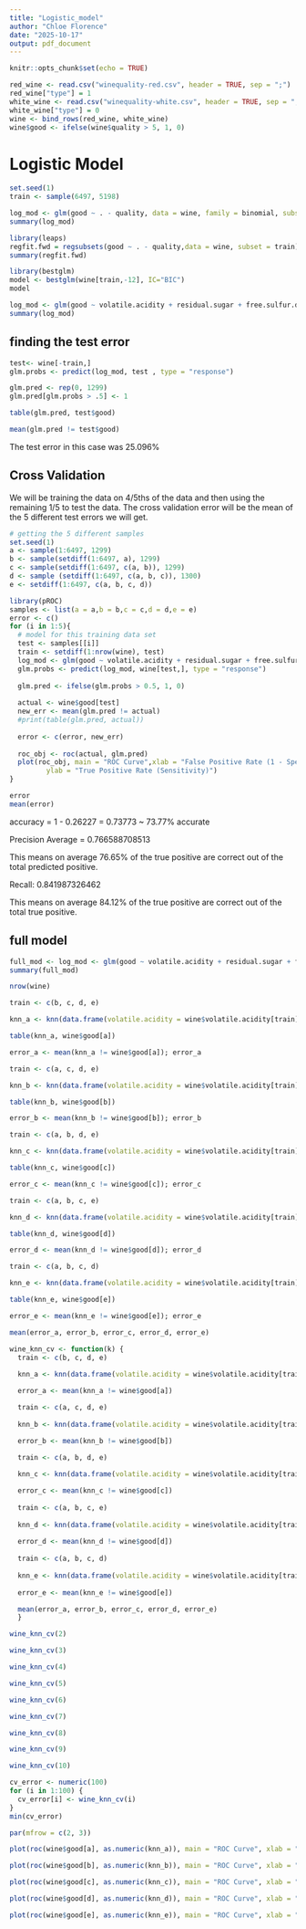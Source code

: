 ```yaml
---
title: "Logistic_model"
author: "Chloe Florence"
date: "2025-10-17"
output: pdf_document
---
```


```r
knitr::opts_chunk$set(echo = TRUE)
```

```r
red_wine <- read.csv("winequality-red.csv", header = TRUE, sep = ";")
red_wine["type"] = 1
white_wine <- read.csv("winequality-white.csv", header = TRUE, sep = ";")
white_wine["type"] = 0
wine <- bind_rows(red_wine, white_wine)
wine$good <- ifelse(wine$quality > 5, 1, 0)
```

# Logistic Model

```r
set.seed(1)
train <- sample(6497, 5198)

log_mod <- glm(good ~ . - quality, data = wine, family = binomial, subset = train)
summary(log_mod)
```

```r
library(leaps)
regfit.fwd = regsubsets(good ~ . - quality,data = wine, subset = train)
summary(regfit.fwd)
```

```r
library(bestglm)
model <- bestglm(wine[train,-12], IC="BIC")
model
```

```r
log_mod <- glm(good ~ volatile.acidity + residual.sugar + free.sulfur.dioxide + total.sulfur.dioxide + sulphates + alcohol, data = wine, family = binomial, subset = train)
summary(log_mod)
```

## finding the test error

```r
test<- wine[-train,]
glm.probs <- predict(log_mod, test , type = "response")

glm.pred <- rep(0, 1299)
glm.pred[glm.probs > .5] <- 1

table(glm.pred, test$good)

mean(glm.pred != test$good)
```

The test error in this case was 25.096%

## Cross Validation

We will be training the data on 4/5ths of the data and then using the remaining 1/5 to test the data. The cross validation error will be the mean of the 5 different test errors we will get.

```r
# getting the 5 different samples
set.seed(1)
a <- sample(1:6497, 1299)
b <- sample(setdiff(1:6497, a), 1299)
c <- sample(setdiff(1:6497, c(a, b)), 1299)
d <- sample (setdiff(1:6497, c(a, b, c)), 1300)
e <- setdiff(1:6497, c(a, b, c, d))
```

```r
library(pROC)
samples <- list(a = a,b = b,c = c,d = d,e = e)
error <- c()
for (i in 1:5){
  # model for this training data set
  test <- samples[[i]]
  train <- setdiff(1:nrow(wine), test)
  log_mod <- glm(good ~ volatile.acidity + residual.sugar + free.sulfur.dioxide + total.sulfur.dioxide + sulphates + alcohol, data = wine, family = binomial, subset = train)
  glm.probs <- predict(log_mod, wine[test,], type = "response")
  
  glm.pred <- ifelse(glm.probs > 0.5, 1, 0)
  
  actual <- wine$good[test]
  new_err <- mean(glm.pred != actual)
  #print(table(glm.pred, actual))
  
  error <- c(error, new_err)
  
  roc_obj <- roc(actual, glm.pred)
  plot(roc_obj, main = "ROC Curve",xlab = "False Positive Rate (1 - Specificity)", 
         ylab = "True Positive Rate (Sensitivity)")
}

error
mean(error)
```

accuracy = 1 - 0.26227 = 0.73773 ~ 73.77% accurate

Precision Average = 0.766588708513

This means on average 76.65% of the true positive are correct out of the total predicted positive.

Recall: 0.841987326462

This means on average 84.12% of the true positive are correct out of the total true positive. 

## full model

```r
full_mod <- log_mod <- glm(good ~ volatile.acidity + residual.sugar + free.sulfur.dioxide + total.sulfur.dioxide + sulphates + alcohol, data = wine, family = binomial)
summary(full_mod)
```

```r
nrow(wine)
```

```r
train <- c(b, c, d, e)

knn_a <- knn(data.frame(volatile.acidity = wine$volatile.acidity[train], residual.sugar = wine$residual.sugar[train], free.sulfur.dioxide = wine$free.sulfur.dioxide[train], total.sulfure.dioxide = wine$total.sulfur.dioxide[train], sulfates = wine$sulphates[train], alcohol = wine$alcohol[train]), data.frame(volatile.acidity = wine$volatile.acidity[a], residual.sugar = wine$residual.sugar[a], free.sulfur.dioxide = wine$free.sulfur.dioxide[a], total.sulfure.dioxide = wine$total.sulfur.dioxide[a], sulfates = wine$sulphates[a], alcohol = wine$alcohol[a]), wine$good[train], k = 1)

table(knn_a, wine$good[a])

error_a <- mean(knn_a != wine$good[a]); error_a
```

```r
train <- c(a, c, d, e)

knn_b <- knn(data.frame(volatile.acidity = wine$volatile.acidity[train], residual.sugar = wine$residual.sugar[train], free.sulfur.dioxide = wine$free.sulfur.dioxide[train], total.sulfure.dioxide = wine$total.sulfur.dioxide[train], sulfates = wine$sulphates[train], alcohol = wine$alcohol[train]), data.frame(volatile.acidity = wine$volatile.acidity[b], residual.sugar = wine$residual.sugar[b], free.sulfur.dioxide = wine$free.sulfur.dioxide[b], total.sulfure.dioxide = wine$total.sulfur.dioxide[b], sulfates = wine$sulphates[b], alcohol = wine$alcohol[b]), wine$good[train], k = 1)

table(knn_b, wine$good[b])

error_b <- mean(knn_b != wine$good[b]); error_b
```

```r
train <- c(a, b, d, e)

knn_c <- knn(data.frame(volatile.acidity = wine$volatile.acidity[train], residual.sugar = wine$residual.sugar[train], free.sulfur.dioxide = wine$free.sulfur.dioxide[train], total.sulfure.dioxide = wine$total.sulfur.dioxide[train], sulfates = wine$sulphates[train], alcohol = wine$alcohol[train]), data.frame(volatile.acidity = wine$volatile.acidity[c], residual.sugar = wine$residual.sugar[c], free.sulfur.dioxide = wine$free.sulfur.dioxide[c], total.sulfure.dioxide = wine$total.sulfur.dioxide[c], sulfates = wine$sulphates[c], alcohol = wine$alcohol[c]), wine$good[train], k = 1)

table(knn_c, wine$good[c])

error_c <- mean(knn_c != wine$good[c]); error_c
```

```r
train <- c(a, b, c, e)

knn_d <- knn(data.frame(volatile.acidity = wine$volatile.acidity[train], residual.sugar = wine$residual.sugar[train], free.sulfur.dioxide = wine$free.sulfur.dioxide[train], total.sulfure.dioxide = wine$total.sulfur.dioxide[train], sulfates = wine$sulphates[train], alcohol = wine$alcohol[train]), data.frame(volatile.acidity = wine$volatile.acidity[d], residual.sugar = wine$residual.sugar[d], free.sulfur.dioxide = wine$free.sulfur.dioxide[d], total.sulfure.dioxide = wine$total.sulfur.dioxide[d], sulfates = wine$sulphates[d], alcohol = wine$alcohol[d]), wine$good[train], k = 1)

table(knn_d, wine$good[d])

error_d <- mean(knn_d != wine$good[d]); error_d
```

```r
train <- c(a, b, c, d)

knn_e <- knn(data.frame(volatile.acidity = wine$volatile.acidity[train], residual.sugar = wine$residual.sugar[train], free.sulfur.dioxide = wine$free.sulfur.dioxide[train], total.sulfure.dioxide = wine$total.sulfur.dioxide[train], sulfates = wine$sulphates[train], alcohol = wine$alcohol[train]), data.frame(volatile.acidity = wine$volatile.acidity[e], residual.sugar = wine$residual.sugar[e], free.sulfur.dioxide = wine$free.sulfur.dioxide[e], total.sulfure.dioxide = wine$total.sulfur.dioxide[e], sulfates = wine$sulphates[e], alcohol = wine$alcohol[e]), wine$good[train], k = 1)

table(knn_e, wine$good[e])

error_e <- mean(knn_e != wine$good[e]); error_e
```

```r
mean(error_a, error_b, error_c, error_d, error_e)
```

```r
wine_knn_cv <- function(k) {
  train <- c(b, c, d, e)
  
  knn_a <- knn(data.frame(volatile.acidity = wine$volatile.acidity[train], residual.sugar = wine$residual.sugar[train], free.sulfur.dioxide = wine$free.sulfur.dioxide[train], total.sulfure.dioxide = wine$total.sulfur.dioxide[train], sulfates = wine$sulphates[train], alcohol = wine$alcohol[train]), data.frame(volatile.acidity = wine$volatile.acidity[a], residual.sugar = wine$residual.sugar[a], free.sulfur.dioxide = wine$free.sulfur.dioxide[a], total.sulfure.dioxide = wine$total.sulfur.dioxide[a], sulfates = wine$sulphates[a], alcohol = wine$alcohol[a]), wine$good[train], k = k)

  error_a <- mean(knn_a != wine$good[a])

  train <- c(a, c, d, e)
  
  knn_b <- knn(data.frame(volatile.acidity = wine$volatile.acidity[train], residual.sugar = wine$residual.sugar[train], free.sulfur.dioxide = wine$free.sulfur.dioxide[train], total.sulfure.dioxide = wine$total.sulfur.dioxide[train], sulfates = wine$sulphates[train], alcohol = wine$alcohol[train]), data.frame(volatile.acidity = wine$volatile.acidity[b], residual.sugar = wine$residual.sugar[b], free.sulfur.dioxide = wine$free.sulfur.dioxide[b], total.sulfure.dioxide = wine$total.sulfur.dioxide[b], sulfates = wine$sulphates[b], alcohol = wine$alcohol[b]), wine$good[train], k = k)

  error_b <- mean(knn_b != wine$good[b])

  train <- c(a, b, d, e)
  
  knn_c <- knn(data.frame(volatile.acidity = wine$volatile.acidity[train], residual.sugar = wine$residual.sugar[train], free.sulfur.dioxide = wine$free.sulfur.dioxide[train], total.sulfure.dioxide = wine$total.sulfur.dioxide[train], sulfates = wine$sulphates[train], alcohol = wine$alcohol[train]), data.frame(volatile.acidity = wine$volatile.acidity[c], residual.sugar = wine$residual.sugar[c], free.sulfur.dioxide = wine$free.sulfur.dioxide[c], total.sulfure.dioxide = wine$total.sulfur.dioxide[c], sulfates = wine$sulphates[c], alcohol = wine$alcohol[c]), wine$good[train], k = k)

  error_c <- mean(knn_c != wine$good[c])
  
  train <- c(a, b, c, e)
  
  knn_d <- knn(data.frame(volatile.acidity = wine$volatile.acidity[train], residual.sugar = wine$residual.sugar[train], free.sulfur.dioxide = wine$free.sulfur.dioxide[train], total.sulfure.dioxide = wine$total.sulfur.dioxide[train], sulfates = wine$sulphates[train], alcohol = wine$alcohol[train]), data.frame(volatile.acidity = wine$volatile.acidity[d], residual.sugar = wine$residual.sugar[d], free.sulfur.dioxide = wine$free.sulfur.dioxide[d], total.sulfure.dioxide = wine$total.sulfur.dioxide[d], sulfates = wine$sulphates[d], alcohol = wine$alcohol[d]), wine$good[train], k = k)
  
  error_d <- mean(knn_d != wine$good[d])
  
  train <- c(a, b, c, d)
  
  knn_e <- knn(data.frame(volatile.acidity = wine$volatile.acidity[train], residual.sugar = wine$residual.sugar[train], free.sulfur.dioxide = wine$free.sulfur.dioxide[train], total.sulfure.dioxide = wine$total.sulfur.dioxide[train], sulfates = wine$sulphates[train], alcohol = wine$alcohol[train]), data.frame(volatile.acidity = wine$volatile.acidity[e], residual.sugar = wine$residual.sugar[e], free.sulfur.dioxide = wine$free.sulfur.dioxide[e], total.sulfure.dioxide = wine$total.sulfur.dioxide[e], sulfates = wine$sulphates[e], alcohol = wine$alcohol[e]), wine$good[train], k = k)
  
  error_e <- mean(knn_e != wine$good[e])

  mean(error_a, error_b, error_c, error_d, error_e)
  }
```

```r
wine_knn_cv(2)
```

```r
wine_knn_cv(3)
```

```r
wine_knn_cv(4)
```

```r
wine_knn_cv(5)
```

```r
wine_knn_cv(6)
```

```r
wine_knn_cv(7)
```

```r
wine_knn_cv(8)
```

```r
wine_knn_cv(9)
```

```r
wine_knn_cv(10)
```

```r
cv_error <- numeric(100)
for (i in 1:100) {
  cv_error[i] <- wine_knn_cv(i)
}
min(cv_error)
```

```r
par(mfrow = c(2, 3))

plot(roc(wine$good[a], as.numeric(knn_a)), main = "ROC Curve", xlab = "False Positive Rate", ylab =  "True Positive Rate")

plot(roc(wine$good[b], as.numeric(knn_b)), main = "ROC Curve", xlab = "False Positive Rate", ylab =  "True Positive Rate")

plot(roc(wine$good[c], as.numeric(knn_c)), main = "ROC Curve", xlab = "False Positive Rate", ylab =  "True Positive Rate")

plot(roc(wine$good[d], as.numeric(knn_d)), main = "ROC Curve", xlab = "False Positive Rate", ylab =  "True Positive Rate")

plot(roc(wine$good[e], as.numeric(knn_e)), main = "ROC Curve", xlab = "False Positive Rate", ylab =  "True Positive Rate")
```




















